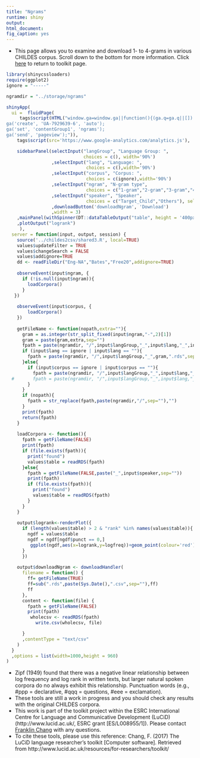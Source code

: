 ```yaml
---
title: "Ngrams"
runtime: shiny
output: 
html_document: 
fig_caption: yes
---
```


- This page allows you to examine and download 1- to 4-grams in various CHILDES corpus.  Scroll down to the bottom for more information.  Click [here](../) to return to toolkit page.

```r
library(shinycssloaders)
require(ggplot2)
ignore = "-----"

ngramdir = "../storage/ngrams"


```

```r

shinyApp(
  ui =  fluidPage(
     tags$script(HTML("window.ga=window.ga||function(){(ga.q=ga.q||[]).push(arguments)};ga.l=+new Date;
ga('create', 'UA-7929639-6', 'auto');
ga('set', 'contentGroup1', 'ngrams'); 
ga('send', 'pageview');")),
    tags$script(src='https://www.google-analytics.com/analytics.js'),

    sidebarPanel(selectInput("langGroup", "Language Group: ", 
                             choices = c(), width='90%')
                 ,selectInput("lang", "Language: ",
                              choices = c(),width='90%')
                 ,selectInput("corpus", "Corpus: ", 
                              choices = c(ignore),width='90%')
                 ,selectInput("ngram", "N-gram type", 
                              choices = c("1-gram","2-gram","3-gram","4-gram"), selected="1-gram",width='90%')
                 ,selectInput("speaker", "Speaker", 
                              choices = c("Target_Child","Others"), selected="Others",width='90%')          
                 ,downloadButton('downloadNgram', 'Download')
                 ,width = 3)
    ,mainPanel(withSpinner(DT::dataTableOutput("table", height = '400px')))
    ,plotOutput("logrank")
     ),
  server = function(input, output, session) {
    source('../childes2csv/shared3.R', local=TRUE)
    values$updateFilter = TRUE
    values$changeSearch = FALSE
    values$addignore=TRUE
    dd <- readFileDir("Eng-NA","Bates","Free20",addignore=TRUE)
    
    observeEvent(input$ngram, {
      if (!is.null(input$ngram)){
        loadCorpora()
      }
   })
    
    observeEvent(input$corpus, {
        loadCorpora()
    })
    
    getFileName <- function(nopath,extra=""){
      gram = as.integer(str_split_fixed(input$ngram,"-",2)[1])
      gram = paste(gram,extra,sep="")
      fpath = paste(ngramdir, "/",input$langGroup,"_",input$lang,"_",input$corpus, "_",gram,".rds",sep="")
      if (input$lang == ignore | input$lang == ""){
        fpath = paste(ngramdir, "/",input$langGroup,"_",gram,".rds",sep="")
      }else{
        if (input$corpus == ignore | input$corpus == ""){
          fpath = paste(ngramdir, "/",input$langGroup,"_",input$lang,"_",gram,".rds",sep="")
  #       fpath = paste(ngramdir, "/",input$langGroup,"_",input$lang,"_ALL_",gram,".rds",sep="")
        }
      }
      if (nopath){
        fpath = str_replace(fpath,paste(ngramdir,"/",sep=""),"")
      }
      print(fpath)
      return(fpath)
    }
    
    loadCorpora <- function(){
      fpath = getFileName(FALSE)
      print(fpath)
      if (file.exists(fpath)){
        print("found")
        values$table = readRDS(fpath)
      }else{
        fpath = getFileName(FALSE,paste("_",input$speaker,sep=""))
        print(fpath)
        if (file.exists(fpath)){
          print("found")
          values$table = readRDS(fpath)
        }
      }
    }
    
    output$logrank<-renderPlot({
      if (length(values$table) > 2 & "rank" %in% names(values$table)){
        ngdf = values$table
        ngdf = ngdf[ngdf$punct == 0,]
         ggplot(ngdf,aes(x=logrank,y=logfreq))+geom_point(colour='red')+stat_smooth(method="lm")
      }
      })
    
    output$downloadNgram <- downloadHandler(
      filename = function() { 
        ff= getFileName(TRUE)
        ff=sub(".rds",paste(Sys.Date(),".csv",sep=""),ff)
        ff
      },
      content <- function(file) {
        fpath = getFileName(FALSE)
        print(fpath)
         wholecsv <- readRDS(fpath)
           write.csv(wholecsv, file)

      }
      ,contentType = "text/csv"
    )
  }
  ,options = list(width=1000,height = 960)
)
```

- Zipf (1949) found that there was a negative linear relationship between log frequency and log rank in written texts, but larger natural spoken corpora do no always exhibit this relationship.  Punctuation words (e.g., #ppp = declarative, #qqq = questions, #eee = exclamation).
- These tools are still a work in progress and you should check any results with the original CHILDES corpora.  
- This work is part of the toolkit project within the ESRC International Centre for Language and Communicative Development (LuCiD) (http://www.lucid.ac.uk/, ESRC grant [ES/L008955/1]).  Please contact [Franklin Chang](https://sites.google.com/site/sentenceproductionmodel/cv) with any questions.
- To cite these tools, please use this reference: Chang, F. (2017) The LuCiD language researcher's toolkit [Computer software]. Retrieved from http://www.lucid.ac.uk/resources/for-researchers/toolkit/

